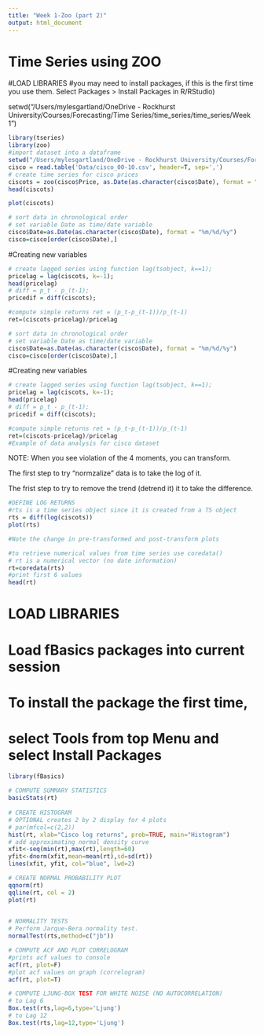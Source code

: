 ```yaml
---
title: "Week 1-Zoo (part 2)"
output: html_document
---
```


# Time Series using ZOO
#LOAD LIBRARIES
#you may need to install packages, if this is the first time you use them. Select Packages > Install Packages in R/RStudio) 


setwd("/Users/mylesgartland/OneDrive - Rockhurst University/Courses/Forecasting/Time Series/time_series/time_series/Week 1")


```r
library(tseries)
library(zoo)
#import dataset into a dataframe
setwd("/Users/mylesgartland/OneDrive - Rockhurst University/Courses/Forecasting/Time Series/time_series/time_series/Week 1")
cisco = read.table('Data/cisco_00-10.csv', header=T, sep=',')
# create time series for cisco prices
ciscots = zoo(cisco$Price, as.Date(as.character(cisco$Date), format = "%m/%d/%y"))
head(ciscots)

plot(ciscots)
```


```r
# sort data in chronological order
# set variable Date as time/date variable
cisco$Date=as.Date(as.character(cisco$Date), format = "%m/%d/%y")
cisco=cisco[order(cisco$Date),]
```
#Creating new variables 
```r
# create lagged series using function lag(tsobject, k==1);
pricelag = lag(ciscots, k=-1);
head(pricelag)
# diff = p_t - p_(t-1);
pricedif = diff(ciscots);

#compute simple returns ret = (p_t-p_(t-1))/p_(t-1)
ret=(ciscots-pricelag)/pricelag
```

```r
# sort data in chronological order
# set variable Date as time/date variable
cisco$Date=as.Date(as.character(cisco$Date), format = "%m/%d/%y")
cisco=cisco[order(cisco$Date),]
```
#Creating new variables 




```r
# create lagged series using function lag(tsobject, k==1);
pricelag = lag(ciscots, k=-1);
head(pricelag)
# diff = p_t - p_(t-1);
pricedif = diff(ciscots);

#compute simple returns ret = (p_t-p_(t-1))/p_(t-1)
ret=(ciscots-pricelag)/pricelag
#Example of data analysis for cisco dataset

```

NOTE: When you see violation of the 4 moments, you can transform.

The first step to try "normzalize" data is to take the log of it. 

The frist step to try to remove the trend (detrend it) it to take the difference. 


```r
#DEFINE LOG RETURNS
#rts is a time series object since it is created from a TS object
rts = diff(log(ciscots))
plot(rts)

#Note the change in pre-transformed and post-transform plots

#to retrieve numerical values from time series use coredata()
# rt is a numerical vector (no date information)
rt=coredata(rts)
#print first 6 values
head(rt)


```

# LOAD LIBRARIES
# Load fBasics packages into current session
# To install the package the first time, 
# select Tools from top Menu and select Install Packages 

```r
library(fBasics)
                     
# COMPUTE SUMMARY STATISTICS
basicStats(rt) 
           
# CREATE HISTOGRAM 
# OPTIONAL creates 2 by 2 display for 4 plots 
# par(mfcol=c(2,2)) 
hist(rt, xlab="Cisco log returns", prob=TRUE, main="Histogram") 
# add approximating normal density curve 
xfit<-seq(min(rt),max(rt),length=60) 
yfit<-dnorm(xfit,mean=mean(rt),sd=sd(rt)) 
lines(xfit, yfit, col="blue", lwd=2) 
```

```r
# CREATE NORMAL PROBABILITY PLOT 
qqnorm(rt) 
qqline(rt, col = 2) 
plot(rt)
                 
```

```r
# NORMALITY TESTS 
# Perform Jarque-Bera normality test. 
normalTest(rts,method=c("jb")) 
```

```r
# COMPUTE ACF AND PLOT CORRELOGRAM 
#prints acf values to console 
acf(rt, plot=F) 
#plot acf values on graph (correlogram) 
acf(rt, plot=T) 
```

```r
# COMPUTE LJUNG-BOX TEST FOR WHITE NOISE (NO AUTOCORRELATION) 
# to Lag 6 
Box.test(rts,lag=6,type='Ljung') 
# to Lag 12 
Box.test(rts,lag=12,type='Ljung') 
                     
```


